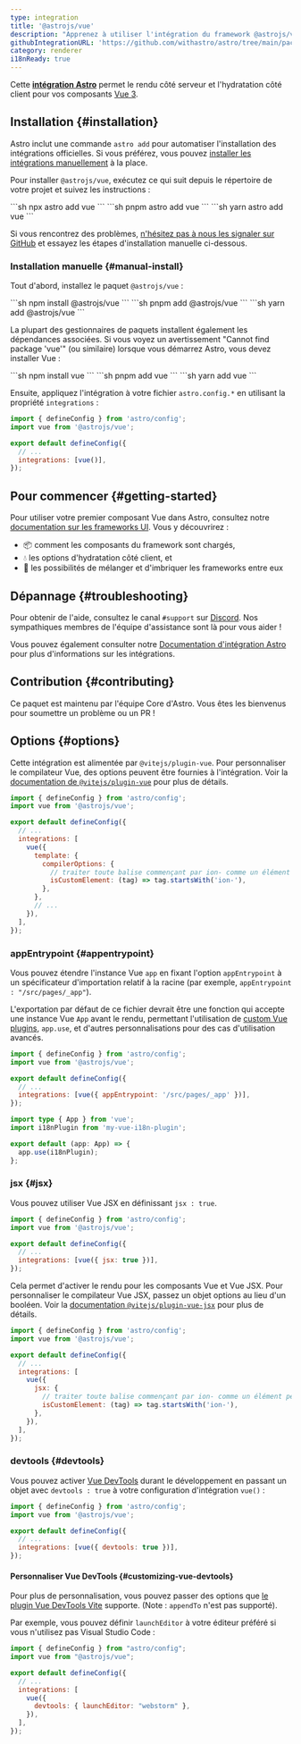 ```yaml
---
type: integration
title: '@astrojs/vue'
description: "Apprenez à utiliser l'intégration du framework @astrojs/vue pour étendre la prise en charge des composants dans votre projet Astro."
githubIntegrationURL: 'https://github.com/withastro/astro/tree/main/packages/integrations/vue/'
category: renderer
i18nReady: true
---
```


Cette **[intégration Astro][astro-integration]** permet le rendu côté serveur et l'hydratation côté client pour vos composants [Vue 3](https://vuejs.org/).

## Installation \{#installation\}

Astro inclut une commande `astro add` pour automatiser l'installation des intégrations officielles. Si vous préférez, vous pouvez [installer les intégrations manuellement](#manual-install) à la place.

Pour installer `@astrojs/vue`, exécutez ce qui suit depuis le répertoire de votre projet et suivez les instructions :

<PackageManagerTabs>
  <Fragment slot="npm">
    ```sh
    npx astro add vue
    ```
  </Fragment>
  <Fragment slot="pnpm">
    ```sh
    pnpm astro add vue
    ```
  </Fragment>
  <Fragment slot="yarn">
    ```sh
    yarn astro add vue
    ```
  </Fragment>
</PackageManagerTabs>

Si vous rencontrez des problèmes, [n'hésitez pas à nous les signaler sur GitHub](https://github.com/withastro/astro/issues) et essayez les étapes d'installation manuelle ci-dessous.

### Installation manuelle \{#manual-install\}

Tout d'abord, installez le paquet `@astrojs/vue` :

<PackageManagerTabs>
  <Fragment slot="npm">
    ```sh
    npm install @astrojs/vue
    ```
  </Fragment>
  <Fragment slot="pnpm">
    ```sh
    pnpm add @astrojs/vue
    ```
  </Fragment>
  <Fragment slot="yarn">
    ```sh
    yarn add @astrojs/vue
    ```
  </Fragment>
</PackageManagerTabs>


La plupart des gestionnaires de paquets installent également les dépendances associées. Si vous voyez un avertissement "Cannot find package 'vue'" (ou similaire) lorsque vous démarrez Astro, vous devez installer Vue :

<PackageManagerTabs>
  <Fragment slot="npm">
    ```sh
    npm install vue
    ```
  </Fragment>
  <Fragment slot="pnpm">
    ```sh
    pnpm add vue
    ```
  </Fragment>
  <Fragment slot="yarn">
    ```sh
    yarn add vue
    ```
  </Fragment>
</PackageManagerTabs>

Ensuite, appliquez l'intégration à votre fichier `astro.config.*` en utilisant la propriété `integrations` :

```js ins={2} ins="vue()" title="astro.config.mjs"
import { defineConfig } from 'astro/config';
import vue from '@astrojs/vue';

export default defineConfig({
  // ...
  integrations: [vue()],
});
```

## Pour commencer \{#getting-started\}

Pour utiliser votre premier composant Vue dans Astro, consultez notre [documentation sur les frameworks UI][astro-ui-frameworks]. Vous y découvrirez :

* 📦 comment les composants du framework sont chargés,
* 💧 les options d'hydratation côté client, et
* 🤝 les possibilités de mélanger et d'imbriquer les frameworks entre eux

## Dépannage \{#troubleshooting\}

Pour obtenir de l'aide, consultez le canal `#support` sur [Discord](https://astro.build/chat). Nos sympathiques membres de l'équipe d'assistance sont là pour vous aider !

Vous pouvez également consulter notre [Documentation d'intégration Astro][astro-integration] pour plus d'informations sur les intégrations.

## Contribution \{#contributing\}

Ce paquet est maintenu par l'équipe Core d'Astro. Vous êtes les bienvenus pour soumettre un problème ou un PR !

[astro-integration]: /fr/guides/integrations-guide/

[astro-ui-frameworks]: /fr/guides/framework-components/#utilisation-des-composants-de-framework

## Options \{#options\}

Cette intégration est alimentée par `@vitejs/plugin-vue`. Pour personnaliser le compilateur Vue, des options peuvent être fournies à l'intégration. Voir la [documentation de `@vitejs/plugin-vue`](https://www.npmjs.com/package/@vitejs/plugin-vue) pour plus de détails.

```js title="astro.config.mjs"
import { defineConfig } from 'astro/config';
import vue from '@astrojs/vue';

export default defineConfig({
  // ...
  integrations: [
    vue({
      template: {
        compilerOptions: {
          // traiter toute balise commençant par ion- comme un élément personnalisé
          isCustomElement: (tag) => tag.startsWith('ion-'),
        },
      },
      // ...
    }),
  ],
});
```

### appEntrypoint \{#appentrypoint\}

Vous pouvez étendre l'instance Vue `app` en fixant l'option `appEntrypoint` à un spécificateur d'importation relatif à la racine (par exemple, `appEntrypoint : "/src/pages/_app"`).

L'exportation par défaut de ce fichier devrait être une fonction qui accepte une instance Vue `App` avant le rendu, permettant l'utilisation de [custom Vue plugins](https://vuejs.org/guide/reusability/plugins.html), `app.use`, et d'autres personnalisations pour des cas d'utilisation avancés.

```js title="astro.config.mjs"
import { defineConfig } from 'astro/config';
import vue from '@astrojs/vue';

export default defineConfig({
  // ...
  integrations: [vue({ appEntrypoint: '/src/pages/_app' })],
});
```

```ts title="src/pages/_app.ts"
import type { App } from 'vue';
import i18nPlugin from 'my-vue-i18n-plugin';

export default (app: App) => {
  app.use(i18nPlugin);
};
```

### jsx \{#jsx\}

Vous pouvez utiliser Vue JSX en définissant `jsx : true`.

```js title="astro.config.mjs"
import { defineConfig } from 'astro/config';
import vue from '@astrojs/vue';

export default defineConfig({
  // ...
  integrations: [vue({ jsx: true })],
});
```

Cela permet d'activer le rendu pour les composants Vue et Vue JSX. Pour personnaliser le compilateur Vue JSX, passez un objet options au lieu d'un booléen. Voir la [documentation `@vitejs/plugin-vue-jsx`](https://www.npmjs.com/package/@vitejs/plugin-vue-jsx) pour plus de détails.

```js title="astro.config.mjs"
import { defineConfig } from 'astro/config';
import vue from '@astrojs/vue';

export default defineConfig({
  // ...
  integrations: [
    vue({
      jsx: {
        // traiter toute balise commençant par ion- comme un élément personnalisé
        isCustomElement: (tag) => tag.startsWith('ion-'),
      },
    }),
  ],
});
```

### devtools \{#devtools\}

<p><Since pkg="@astrojs/vue" v="4.2.0" /></p>

Vous pouvez activer [Vue DevTools](https://devtools-next.vuejs.org/) durant le développement en passant un objet avec `devtools : true` à votre configuration d'intégration `vue()` :

```js title="astro.config.mjs"
import { defineConfig } from 'astro/config';
import vue from '@astrojs/vue';

export default defineConfig({
  // ...
  integrations: [vue({ devtools: true })],
});
```

#### Personnaliser Vue DevTools \{#customizing-vue-devtools\}

<p><Since pkg="@astrojs/vue" v="4.3.0" /></p>

Pour plus de personnalisation, vous pouvez passer des options que [le plugin Vue DevTools Vite](https://devtools-next.vuejs.org/guide/vite-plugin#options) supporte. (Note : `appendTo` n'est pas supporté).

Par exemple, vous pouvez définir `launchEditor` à votre éditeur préféré si vous n'utilisez pas Visual Studio Code :

```js title="astro.config.mjs"
import { defineConfig } from "astro/config";
import vue from "@astrojs/vue";

export default defineConfig({
  // ...
  integrations: [
    vue({
      devtools: { launchEditor: "webstorm" },
    }),
  ],
});
```

